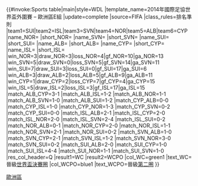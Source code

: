 {{#invoke:Sports table|main|style=WDL
|template_name=2014年國際足協世界盃外圍賽 – 歐洲區E組
|update=complete
|source=FIFA
|class_rules=排名準則
|team1=SUI|team2=ISL|team3=SVN|team4=NOR|team5=ALB|team6=CYP
|name_NOR={{fb|NOR}} |short_NOR={{flagdeco|NOR}}
|name_SVN={{fb|SVN}} |short_SVN={{flagdeco|SVN}}
|name_SUI={{fb|SUI}} |short_SUI={{flagdeco|SUI}}
|name_ALB={{fb|ALB}} |short_ALB={{flagdeco|ALB}}
|name_CYP={{fb|CYP}} |short_CYP={{flagdeco|CYP}}
|name_ISL={{fb|ISL}} |short_ISL={{flagdeco|ISL}}
|win_NOR=3|draw_NOR=3|loss_NOR=4|gf_NOR=10|ga_NOR=13
|win_SVN=5|draw_SVN=0|loss_SVN=5|gf_SVN=14|ga_SVN=11
|win_SUI=7|draw_SUI=3|loss_SUI=0|gf_SUI=17|ga_SUI=6
|win_ALB=3|draw_ALB=2|loss_ALB=5|gf_ALB=9|ga_ALB=11
|win_CYP=1|draw_CYP=2|loss_CYP=7|gf_CYP=4|ga_CYP=15
|win_ISL=5|draw_ISL=2|loss_ISL=3|gf_ISL=17|ga_ISL=15
|match_ALB_CYP=3-1
|match_ALB_ISL=1-2
|match_ALB_NOR=1-1
|match_ALB_SVN=1-0
|match_ALB_SUI=1-2
|match_CYP_ALB=0-0
|match_CYP_ISL=1-0
|match_CYP_NOR=1-3
|match_CYP_SVN=0-2
|match_CYP_SUI=0-0
|match_ISL_ALB=2-1
|match_ISL_CYP=2-0
|match_ISL_NOR=2-0
|match_ISL_SVN=2-4
|match_ISL_SUI=0-2
|match_NOR_ALB=0-1
|match_NOR_CYP=2-0
|match_NOR_ISL=1-1
|match_NOR_SVN=2-1
|match_NOR_SUI=0-2
|match_SVN_ALB=1-0
|match_SVN_CYP=2-1
|match_SVN_ISL=1-2
|match_SVN_NOR=3-0
|match_SVN_SUI=0-2
|match_SUI_ALB=2-0
|match_SUI_CYP=1-0
|match_SUI_ISL=4-4
|match_SUI_NOR=1-1
|match_SUI_SVN=1-0
|res_col_header=Q
|result1=WC |result2=WCPO
|col_WC=green1  |text_WC=晉級[[2014年國際足協世界盃|世界盃決賽圈]]
|col_WCPO=blue1 |text_WCPO=晉級[[2014年國際足協世界盃外圍賽 – 歐洲區第二圈|第二圈]]
}}<noinclude>
[[Category:2014年世界盃外圍賽|歐洲區]]
</noinclude>